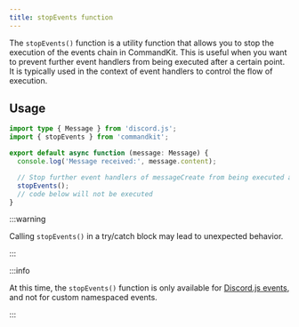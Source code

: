 ```yaml
---
title: stopEvents function
---
```


The `stopEvents()` function is a utility function that allows you to
stop the execution of the events chain in CommandKit. This is useful
when you want to prevent further event handlers from being executed
after a certain point. It is typically used in the context of event
handlers to control the flow of execution.

## Usage

```ts title="src/app/events/messageCreate/event.ts"
import type { Message } from 'discord.js';
import { stopEvents } from 'commandkit';

export default async function (message: Message) {
  console.log('Message received:', message.content);

  // Stop further event handlers of messageCreate from being executed after this point
  stopEvents();
  // code below will not be executed
}
```

:::warning

Calling `stopEvents()` in a try/catch block may lead to unexpected
behavior.

:::

:::info

At this time, the `stopEvents()` function is only available for
[Discord.js events](./01-discordjs-events.mdx), and not for custom
namespaced events.

:::
